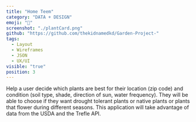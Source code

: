 ```yaml
---
title: "Home Teem"
category: "DATA + DESIGN"
emoji: "🌿"
screenshot: "./plantCard.png"
github: "https://github.com/thekidnamedkd/Garden-Project-"
tags:
  - Layout
  - Wireframes
  - JSON
  - UX/UI
visible: "true"
position: 3
---
```


Help a user decide which plants are best for their location (zip code) and condition (soil type, shade, direction of sun, water frequency). They will be able to choose if they want drought tolerant plants or native plants or plants that flower during different seasons. This application will take advantage of data from the USDA and the Trefle API.